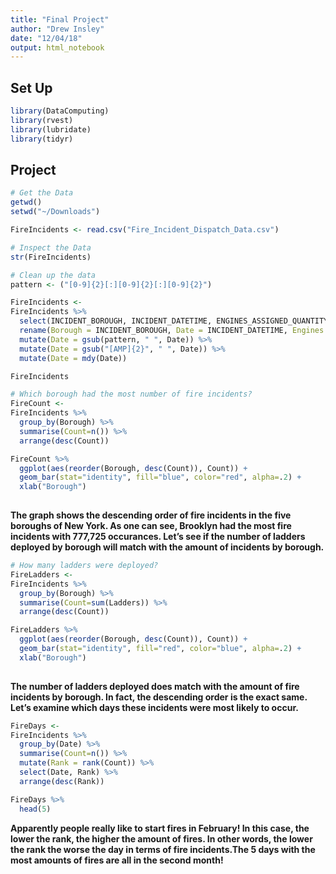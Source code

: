 ```yaml
---
title: "Final Project"
author: "Drew Insley"
date: "12/04/18"
output: html_notebook
---
```


## Set Up

```r
library(DataComputing)
library(rvest)
library(lubridate)
library(tidyr)
```

## Project

```r
# Get the Data
getwd()
setwd("~/Downloads")

FireIncidents <- read.csv("Fire_Incident_Dispatch_Data.csv")
```

```r
# Inspect the Data
str(FireIncidents)
```

```r
# Clean up the data
pattern <- ("[0-9]{2}[:][0-9]{2}[:][0-9]{2}")

FireIncidents <-
FireIncidents %>%
  select(INCIDENT_BOROUGH, INCIDENT_DATETIME, ENGINES_ASSIGNED_QUANTITY, INCIDENT_CLASSIFICATION_GROUP, ZIPCODE, LADDERS_ASSIGNED_QUANTITY) %>%
  rename(Borough = INCIDENT_BOROUGH, Date = INCIDENT_DATETIME, Engines = ENGINES_ASSIGNED_QUANTITY, Type = INCIDENT_CLASSIFICATION_GROUP, Ladders = LADDERS_ASSIGNED_QUANTITY, ZipCode = ZIPCODE) %>%
  mutate(Date = gsub(pattern, " ", Date)) %>%
  mutate(Date = gsub("[AMP]{2}", " ", Date)) %>%
  mutate(Date = mdy(Date))

FireIncidents
```

```r
# Which borough had the most number of fire incidents?
FireCount <-
FireIncidents %>%
  group_by(Borough) %>%
  summarise(Count=n()) %>%
  arrange(desc(Count))

FireCount %>%
  ggplot(aes(reorder(Borough, desc(Count)), Count)) +
  geom_bar(stat="identity", fill="blue", color="red", alpha=.2) +
  xlab("Borough")
  
```

**The graph shows the descending order of fire incidents in the five boroughs of New York. As one can see, Brooklyn had the most fire incidents with 777,725 occurances. Let's see if the number of ladders deployed by borough will match with the amount of incidents by borough.**

```r
# How many ladders were deployed?
FireLadders <-
FireIncidents %>%
  group_by(Borough) %>%
  summarise(Count=sum(Ladders)) %>%
  arrange(desc(Count))

FireLadders %>%
  ggplot(aes(reorder(Borough, desc(Count)), Count)) +
  geom_bar(stat="identity", fill="red", color="blue", alpha=.2) +
  xlab("Borough")
  

```

**The number of ladders deployed does match with the amount of fire incidents by borough. In fact, the descending order is the exact same. Let's examine which days these incidents were most likely to occur.**

```r
FireDays <-
FireIncidents %>%
  group_by(Date) %>%
  summarise(Count=n()) %>%
  mutate(Rank = rank(Count)) %>%
  select(Date, Rank) %>%
  arrange(desc(Rank))

FireDays %>%
  head(5)
```

**Apparently people really like to start fires in February! In this case, the lower the rank, the higher the amount of fires. In other words, the lower the rank the worse the day in terms of fire incidents.The 5 days with the most amounts of fires are all in the second month!**










